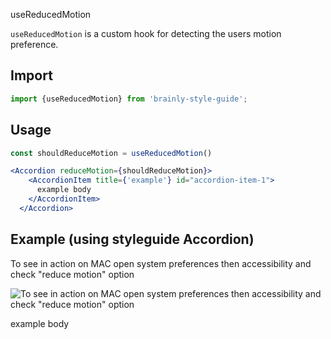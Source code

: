 
<Meta title="Hooks/useReducedMotion" />

<PageHeader type="utility">useReducedMotion</PageHeader>

`useReducedMotion` is a custom hook for detecting the users motion preference.

## Import

```jsx
import {useReducedMotion} from 'brainly-style-guide';
```

## Usage

```jsx
const shouldReduceMotion = useReducedMotion()

<Accordion reduceMotion={shouldReduceMotion}>
    <AccordionItem title={'example'} id="accordion-item-1">
      example body
    </AccordionItem>
  </Accordion>

```

## Example (using styleguide Accordion)

To see in action on MAC open system preferences then accessibility and check "reduce motion" option

![To see in action on MAC open system preferences then accessibility and check "reduce motion" option](reduced-motion-setting.png)

<Canvas>
  <Accordion>
    <AccordionItem title={'example'} id="accordion-item-1">
      example body
    </AccordionItem>
  </Accordion>
</Canvas>
